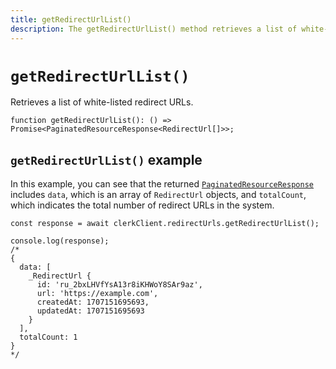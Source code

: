 ```yaml
---
title: getRedirectUrlList()
description: The getRedirectUrlList() method retrieves a list of white-listed redirect URLs.
---
```


# `getRedirectUrlList()`

Retrieves a list of white-listed redirect URLs.

```tsx
function getRedirectUrlList(): () => Promise<PaginatedResourceResponse<RedirectUrl[]>>;
```

## `getRedirectUrlList()` example

In this example, you can see that the returned [`PaginatedResourceResponse`](/docs/references/backend/types/paginated-resource-response) includes `data`, which is an array of `RedirectUrl` objects, and `totalCount`, which indicates the total number of redirect URLs in the system.

```tsx
const response = await clerkClient.redirectUrls.getRedirectUrlList();

console.log(response);
/* 
{
  data: [
    _RedirectUrl {
      id: 'ru_2bxLHVfYsA13r8iKHWoY8SAr9az',
      url: 'https://example.com',
      createdAt: 1707151695693,
      updatedAt: 1707151695693
    }
  ],
  totalCount: 1
}
*/
```
